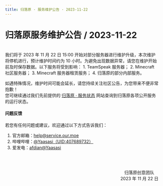 ```yaml
---
title: 归落原 · 服务维护公告 · 2023-11-22
---
```


# 归落原服务维护公告 / 2023-11-22

<br />
我们将于 2023 年 11 月 22 日 15:00 开始对部分服务器进行维护升级，本次维护将停机进行，预计维护时间约为 10 小时。为避免出现数据异常，请您在维护开始前及时保存数据。以下服务将受到影响：
1. TeamSpeak 服务器；
2. Minecraft 社区服务器；
3. Minecraft 服务器租赁服务；
4. 归落原的部分内部服务。

如遇特殊情况，维护时间可能会延长，请您持续关注社区公告，为您带来不便非常抱歉！\
您可继续通过我们先前提供的 [归落原 · 服务状态](https://status.yaasasi.cn/status/ourmoe) 网站查询到归落原各项公开服务的运行状态。


#### 问题反馈

若您有任何问题或建议，欢迎通过以下方式告诉我们：

1. 官方邮箱：help@service.our.moe
2. 哔哩哔哩：[@Yaasasi（UID:407689732）](https://space.bilibili.com/407689732)
3. 爱发电：[afdian@Yaasasi](https://afdian.com/@Yaasasi)



<br /><br /><p align="right">归落原创意团队&emsp;<br />2023 年 11 月 22 日</p>